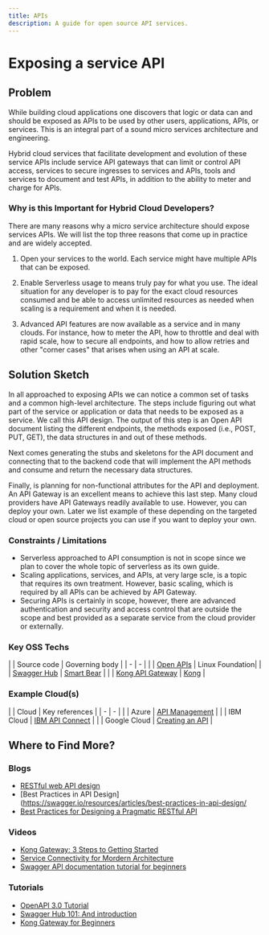 ```yaml
---
title: APIs
description: A guide for open source API services.
---
```


# Exposing a service API

## Problem

While building cloud applications one discovers that logic or data can and should be exposed as APIs to be used by other users, applications, APIs, or services. This is an integral part of a sound micro services architecture and engineering. 

Hybrid cloud services that facilitate development and evolution of these service APIs include service API gateways that can limit or control API access, services to secure ingresses to services and APIs, tools and services to document and test APIs, in addition to the ability to meter and charge for APIs.

### Why is this Important for Hybrid Cloud Developers?

There are many reasons why a micro service architecture should expose services APIs. We will list the top three reasons that come up in practice and are widely accepted.

1. Open your services to the world. Each service might have multiple APIs that can be exposed.

2. Enable Serverless usage to means truly pay for what you use. The ideal situation for any developer is to pay for the exact cloud resources consumed and be able to access unlimited resources as needed when scaling is a requirement and when it is needed.

3. Advanced API features are now available as a service and in many clouds. For instance, how to meter the API, how to throttle and deal with rapid scale, how to secure all endpoints, and how to allow retries and other "corner cases" that arises when using an API at scale.

## Solution Sketch

In all approached to exposing APIs we can notice a common set of tasks and a common high-level architecture. The steps include figuring out what part of the service or application or data that needs to be exposed as a service. We call this API design. The output of this step is an Open API document listing the different endpoints, the methods exposed (i.e., POST, PUT, GET), the data structures in and out of these methods.

Next comes generating the stubs and skeletons for the API document and connecting that to the backend code that will implement the API methods and consume and return the necessary data structures.

Finally, is planning for non-functional attributes for the API and deployment. An API Gateway is an excellent means to achieve this last step. Many cloud providers have API Gateways readily available to use. However, you can deploy your own. Later we list example of these depending on the targeted cloud or open source projects you can use if you want to deploy your own.

### Constraints / Limitations

* Serverless approached to API consumption is not in scope since we plan to cover the whole topic of serverless as its own guide.
* Scaling applications, services, and APIs, at very large scle, is a topic that requires its own treatment. However, basic scaling, which is required by all APIs can be achieved by API Gateway.
* Securing APIs is certainly in scope, however, there are advanced authentication and security and access control that are outside the scope and best provided as a separate service from the cloud provider or externally.

### Key OSS Techs

|  | Source code | Governing body |
| - | - |
|  | [Open APIs](https://www.openapis.org) | Linux Foundation|
|  | [Swagger Hub](https://swagger.io) | [Smart Bear](https://smartbear.com) |
|  | [Kong API Gateway](https://github.com/Kong/kong) | [Kong](https://konghq.com) |


### Example Cloud(s)

|  | Cloud | Key references |
| - | - |
|  | Azure | [API Management](https://azure.microsoft.com/en-us/services/api-management) |
|  | IBM Cloud | [IBM API Connect](https://www.ibm.com/cloud/api-connect) |
|  | Google Cloud | [Creating an API](https://cloud.google.com/api-gateway/docs/creating-api) |

## Where to Find More?

### Blogs

* [RESTful web API design](https://docs.microsoft.com/en-us/azure/architecture/best-practices/api-design)
* [Best Practices in API Design](https://swagger.io/resources/articles/best-practices-in-api-design/
* [Best Practices for Designing a Pragmatic RESTful API](https://www.vinaysahni.com/best-practices-for-a-pragmatic-restful-api)

### Videos

* [Kong Gateway: 3 Steps to Getting Started](https://youtu.be/F-YphLgKuz4)
* [Service Connectivity for Mordern Architecture](https://youtu.be/kGZyAEVioWg)
* [Swagger API documentation tutorial for beginners](https://youtu.be/7MS1Z_1c5CU)

### Tutorials

* [OpenAPI 3.0 Tutorial](https://support.smartbear.com/swaggerhub/docs/tutorials/openapi-3-tutorial.html)
* [Swagger Hub 101: And introduction](https://swagger.io/blog/api-development/swaggerhub-101-ondemand-tutorial/)
* [Kong Gateway for Beginners](https://konghq.com/videos/kong-gateway-for-beginners/)
